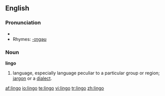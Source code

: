 ==English==



===Pronunciation===
{{IPA|ˈlɪn.go}}
*{{audio|en-us-lingo.ogg|Audio (US)}}
*Rhymes: [[Rhymes:English:-ɪŋɡəʊ|-ɪŋɡəʊ]]

===Noun===
'''lingo'''
#language, especially language peculiar to a particular group or region; [[jargon]] or a [[dialect]].

[[af:lingo]]
[[io:lingo]]
[[te:lingo]]
[[vi:lingo]]
[[tr:lingo]]
[[zh:lingo]]